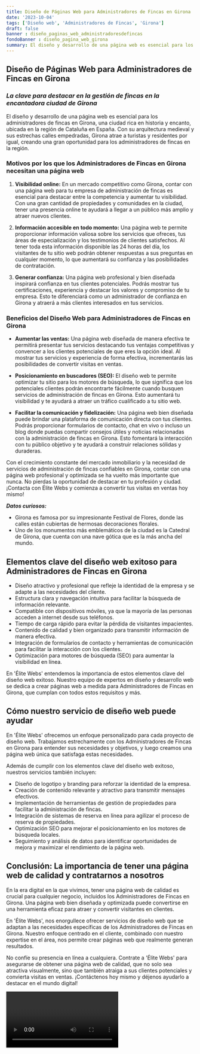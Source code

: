 ```yaml
---
title: Diseño de Páginas Web para Administradores de Fincas en Girona
date: '2023-10-04'
tags: ['Diseño web', 'Administradores de Fincas', 'Girona']
draft: false
banner : diseño_paginas_web_administradoresdefincas
fondoBanner : diseño_pagina_web_girona
summary: El diseño y desarrollo de una página web es esencial para los administradores de fincas en Girona, una ciudad rica en historia y encanto, ubicada en la región de Cataluña en España. Con su arquitectura medieval y sus estrechas calles empedradas, Girona atrae a turistas y residentes por igual, creando una gran oportunidad para los administradores de fincas en la región. 
---
```


## **Diseño de Páginas Web para Administradores de Fincas en Girona**

### *La clave para destacar en la gestión de fincas en la encantadora ciudad de Girona*

El diseño y desarrollo de una página web es esencial para los administradores de fincas en Girona, una ciudad rica en historia y encanto, ubicada en la región de Cataluña en España. Con su arquitectura medieval y sus estrechas calles empedradas, Girona atrae a turistas y residentes por igual, creando una gran oportunidad para los administradores de fincas en la región. 

### **Motivos por los que los Administradores de Fincas en Girona necesitan una página web**

1. **Visibilidad online:** En un mercado competitivo como Girona, contar con una página web para tu empresa de administración de fincas es esencial para destacar entre la competencia y aumentar tu visibilidad. Con una gran cantidad de propiedades y comunidades en la ciudad, tener una presencia online te ayudará a llegar a un público más amplio y atraer nuevos clientes.

2. **Información accesible en todo momento:** Una página web te permite proporcionar información valiosa sobre los servicios que ofreces, tus áreas de especialización y los testimonios de clientes satisfechos. Al tener toda esta información disponible las 24 horas del día, los visitantes de tu sitio web podrán obtener respuestas a sus preguntas en cualquier momento, lo que aumentará su confianza y las posibilidades de contratación.

3. **Generar confianza:** Una página web profesional y bien diseñada inspirará confianza en tus clientes potenciales. Podrás mostrar tus certificaciones, experiencia y destacar los valores y compromiso de tu empresa. Esto te diferenciará como un administrador de confianza en Girona y atraerá a más clientes interesados en tus servicios.

### **Beneficios del Diseño Web para Administradores de Fincas en Girona**

- **Aumentar las ventas:** Una página web diseñada de manera efectiva te permitirá presentar tus servicios destacando tus ventajas competitivas y convencer a los clientes potenciales de que eres la opción ideal. Al mostrar tus servicios y experiencia de forma efectiva, incrementarás las posibilidades de convertir visitas en ventas.

- **Posicionamiento en buscadores (SEO):** El diseño web te permite optimizar tu sitio para los motores de búsqueda, lo que significa que los potenciales clientes podrán encontrarte fácilmente cuando busquen servicios de administración de fincas en Girona. Esto aumentará tu visibilidad y te ayudará a atraer un tráfico cualificado a tu sitio web.

- **Facilitar la comunicación y fidelización:** Una página web bien diseñada puede brindar una plataforma de comunicación directa con tus clientes. Podrás proporcionar formularios de contacto, chat en vivo o incluso un blog donde puedas compartir consejos útiles y noticias relacionadas con la administración de fincas en Girona. Esto fomentará la interacción con tu público objetivo y te ayudará a construir relaciones sólidas y duraderas.

Con el crecimiento constante del mercado inmobiliario y la necesidad de servicios de administración de fincas confiables en Girona, contar con una página web profesional y optimizada se ha vuelto más importante que nunca. No pierdas la oportunidad de destacar en tu profesión y ciudad. ¡Contacta con Élite Webs y comienza a convertir tus visitas en ventas hoy mismo!

***Datos curiosos:***

- Girona es famosa por su impresionante Festival de Flores, donde las calles están cubiertas de hermosas decoraciones florales.
- Uno de los monumentos más emblemáticos de la ciudad es la Catedral de Girona, que cuenta con una nave gótica que es la más ancha del mundo.

<GifSeo />

<Cta />

## Elementos clave del diseño web exitoso para Administradores de Fincas en Girona

- Diseño atractivo y profesional que refleje la identidad de la empresa y se adapte a las necesidades del cliente.
- Estructura clara y navegación intuitiva para facilitar la búsqueda de información relevante.
- Compatible con dispositivos móviles, ya que la mayoría de las personas acceden a internet desde sus teléfonos.
- Tiempo de carga rápido para evitar la pérdida de visitantes impacientes.
- Contenido de calidad y bien organizado para transmitir información de manera efectiva.
- Integración de formularios de contacto y herramientas de comunicación para facilitar la interacción con los clientes.
- Optimización para motores de búsqueda (SEO) para aumentar la visibilidad en línea.

En 'Élite Webs' entendemos la importancia de estos elementos clave del diseño web exitoso. Nuestro equipo de expertos en diseño y desarrollo web se dedica a crear páginas web a medida para Administradores de Fincas en Girona, que cumplan con todos estos requisitos y más.

## Cómo nuestro servicio de diseño web puede ayudar

En 'Élite Webs' ofrecemos un enfoque personalizado para cada proyecto de diseño web. Trabajamos estrechamente con los Administradores de Fincas en Girona para entender sus necesidades y objetivos, y luego creamos una página web única que satisfaga estas necesidades.

Además de cumplir con los elementos clave del diseño web exitoso, nuestros servicios también incluyen:

- Diseño de logotipo y branding para reforzar la identidad de la empresa.
- Creación de contenido relevante y atractivo para transmitir mensajes efectivos.
- Implementación de herramientas de gestión de propiedades para facilitar la administración de fincas.
- Integración de sistemas de reserva en línea para agilizar el proceso de reserva de propiedades.
- Optimización SEO para mejorar el posicionamiento en los motores de búsqueda locales.
- Seguimiento y análisis de datos para identificar oportunidades de mejora y maximizar el rendimiento de la página web.

## Conclusión: La importancia de tener una página web de calidad y contratarnos a nosotros

En la era digital en la que vivimos, tener una página web de calidad es crucial para cualquier negocio, incluidos los Administradores de Fincas en Girona. Una página web bien diseñada y optimizada puede convertirse en una herramienta eficaz para atraer y convertir visitantes en clientes.

En 'Élite Webs', nos enorgullece ofrecer servicios de diseño web que se adaptan a las necesidades específicas de los Administradores de Fincas en Girona. Nuestro enfoque centrado en el cliente, combinado con nuestro expertise en el área, nos permite crear páginas web que realmente generan resultados.

No confíe su presencia en línea a cualquiera. Contrate a 'Élite Webs' para asegurarse de obtener una página web de calidad, que no solo sea atractiva visualmente, sino que también atraiga a sus clientes potenciales y convierta visitas en ventas. ¡Contáctenos hoy mismo y déjenos ayudarlo a destacar en el mundo digital!

<Video />

<CtaBot job='Administradores de Fincas' city='Girona'/>

<Gmaps query='Girona+españa+maps' />